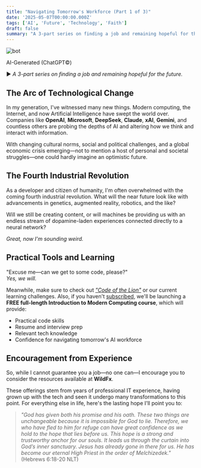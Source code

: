 ```yaml
---
title: "Navigating Tomorrow's Workforce (Part 1 of 3)"
date: '2025-05-07T00:00:00.000Z'
tags: ['AI', 'Future', 'Technology', 'Faith']
draft: false
summary: "A 3-part series on finding a job and remaining hopeful for the future."
---
```


<div style={{ textAlign: 'center' }}>
  <img src="/static/images/bot.png" alt="bot" />
<p>AI-Generated (ChatGPT©)</p>
</div>

► *A 3-part series on finding a job and remaining hopeful for the future.*

## The Arc of Technological Change

In my generation, I've witnessed many new things. Modern computing, the Internet, and now Artificial Intelligence have swept the world over. Companies like **OpenAI**, **Microsoft**, **DeepSeek**, **Claude**, **xAI**, **Gemini**, and countless others are probing the depths of AI and altering how we think and interact with information.

With changing cultural norms, social and political challenges, and a global economic crisis emerging—not to mention a host of personal and societal struggles—one could hardly imagine an optimistic future.

## The Fourth Industrial Revolution

As a developer and citizen of humanity, I'm often overwhelmed with the coming fourth industrial revolution. What will the near future look like with advancements in genetics, augmented reality, robotics, and the like?

Will we still be creating content, or will machines be providing us with an endless stream of dopamine-laden experiences connected directly to a neural network?

*Great, now I'm sounding weird.*

## Practical Tools and Learning

"Excuse me—can we get to some code, please?"<br />
*Yes, we will.*

Meanwhile, make sure to check out [*"Code of the Lion"*](https://www.wildfx.io/blog/code-of-the-lion) or our current learning challenges. Also, if you haven't [subscribed](https://www.wildfx.io/#newsletterSection), we'll be launching a **FREE full-length Introduction to Modern Computing course**, which will provide:

- Practical code skills  
- Resume and interview prep  
- Relevant tech knowledge  
- Confidence for navigating tomorrow's AI workforce

## Encouragement from Experience

So, while I cannot guarantee you a job—no one can—I encourage you to consider the resources available at **WildFx**.

These offerings stem from years of professional IT experience, having grown up with the tech and seen it undergo many transformations to this point. For everything else in life, here's the lasting hope I'll point you to:

> *"God has given both his promise and his oath. These two things are unchangeable because it is impossible for God to lie. Therefore, we who have fled to him for refuge can have great confidence as we hold to the hope that lies before us. This hope is a strong and trustworthy anchor for our souls. It leads us through the curtain into God’s inner sanctuary. Jesus has already gone in there for us. He has become our eternal High Priest in the order of Melchizedek."* (Hebrews 6:18-20 NLT)
